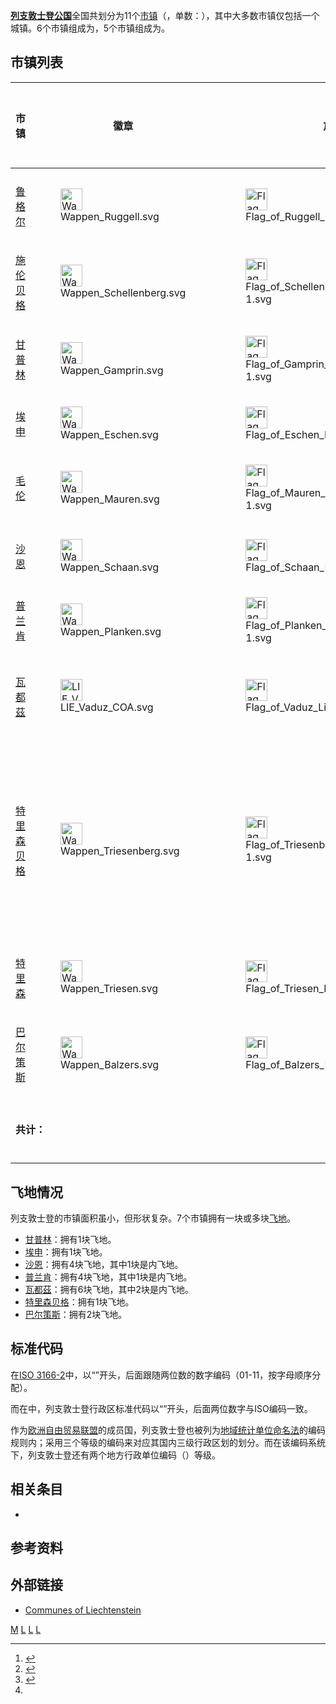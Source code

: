 {{NoteTA
|G1 = Toponym
}}
{{Infobox subdivision type
| name             = 列支敦士登市镇     
| map              = File:列支敦士登行政区划地图.png
| category         = 一级行政区/基层政权
| territory        = [[列支敦士登公国|列支敦士登公国]]
| current_number   = 11个市镇
| population_range = 448人－5,983人
| area_range       = 3.6平方公里－30平方公里
| government       = 市镇政府
| subdivision      = 村
}}
{{列支敦士登政治}}

'''[[列支敦士登公国|列支敦士登公国]]'''全国共划分为11个[[市镇|市镇]]（{{lang-de|Gemeinden}}，单数：{{lang|de|Gemeinde}}），其中大多数市镇仅包括一个城镇。6个市镇组成为{{Link-en|高地 (选区)|Oberland (electoral district)|高地选区}}，5个市镇组成为{{Link-en|低地 (选区)|Unterland (electoral district)|低地选区}}。

== 市镇列表 ==
{| class="wikitable" Style="width:60%; text-align:center;"
|-
! 市镇
! 徽章
! 旗帜
! 人口<ref>{{cite web |title=Bevolkerungsstatistik |url=https://www.llv.li/files/as/bevolkerungsstatistik-30-juni-2017.pdf |publisher=Liechtensteinische Landesverwaltung |accessdate=2021-03-06 |archive-date=2019-06-09 |archive-url=https://web.archive.org/web/20190609152444/https://www.llv.li/files/as/bevolkerungsstatistik-30-juni-2017.pdf |dead-url=no }}</ref>
! 面积<ref>{{cite web |title=Statistisches Jahrbuch Liechtensteins 2016 |url=http://www.llv.li/files/as/jahrbuch-2016.pdf |publisher=Liechtensteinische Landesverwaltung |accessdate=2021-03-06 |archive-date=2016-03-25 |archive-url=https://web.archive.org/web/20160325010911/http://www.llv.li/files/as/jahrbuch-2016.pdf |dead-url=no }}</ref>
! [[邮政编码|邮政编码]]
! 城镇/村庄
|-
| colspan=8 bgcolor=#DCDCDC | {{Link-en|低地 (选区)|Unterland (electoral district)|'''低地选区'''}}
|-
! [[鲁格尔|鲁格尔]]
| [[File:Wappen_Ruggell.svg|35px]]
| [[File:Flag_of_Ruggell_Liechtenstein-1.svg|35px]]
| 2,322人
| 7.4平方公里
| 9491
| 鲁格尔
|-
! [[施伦贝格|施伦贝格]]
| [[File:Wappen_Schellenberg.svg|35px]]
| [[File:Flag_of_Schellenberg_Liechtenstein-1.svg|35px]]
| 1,107人
| 3.5平方公里
| 9488
| 施伦贝格
|-
! [[甘普林|甘普林]]
| [[File:Wappen_Gamprin.svg|35px]]
| [[File:Flag_of_Gamprin_Liechtenstein-1.svg|35px]]
| 1,690人
| 6.1平方公里
| 9487
| 甘普林<br/>{{Link-en|班德伦|Bendern}}
|-
! [[埃申|埃申]]
| [[File:Wappen_Eschen.svg|35px]]
| [[File:Flag_of_Eschen_Liechtenstein-1.svg|35px]]
| 4,466人
| 10.3平方公里
| 9492
| 埃申<br/>{{Link-en|内恩顿|Nendeln}}
|-
! [[毛伦|毛伦]]
| [[File:Wappen_Mauren.svg|35px]]
| [[File:Flag_of_Mauren_Liechtenstein-1.svg|35px]]
| 4,401人
| 7.5平方公里
| 9493
| 毛伦<br/>{{Link-en|舍恩瓦尔德|Schaanwald}}
|-
| colspan=8 bgcolor=#DCDCDC | {{Link-en|高地 (选区)|Oberland (electoral district)|'''高地选区'''}}
|-
! [[沙恩|沙恩]]
| [[File:Wappen_Schaan.svg|35px]]
| [[File:Flag_of_Schaan_Liechtenstein-1.svg|35px]]
| 6,039人
| 26.8平方公里
| 9494
| 沙恩
|-
! [[普兰肯|普兰肯]]
| [[File:Wappen_Planken.svg|35px]]
| [[File:Flag_of_Planken_Liechtenstein-1.svg|35px]]
| 473人
| 5.3平方公里
| 9498
| 普兰肯
|-
! [[瓦都茲|瓦都茲]]
| [[File:LIE_Vaduz_COA.svg|35px]]
| [[File:Flag_of_Vaduz_Liechtenstein-1.svg|35px]]
| 5,696人
| 17.3平方公里
| 9490
| 瓦都茲<br/>{{Link-en|伊本霍兹|Ebenholz}}{{\}}{{Link-en|穆勒霍兹|Mühleholz}}
|-
! [[特里森贝格|特里森贝格]]
| [[File:Wappen_Triesenberg.svg|35px]]
| [[File:Flag_of_Triesenberg_Liechtenstein-1.svg|35px]]
| 2,638人
| 29.8平方公里
| 9497
| 特里森贝格<br/>{{Link-en|加弗莱|Gaflei}}{{\}}[[马尔邦|马尔邦]]<br />{{Link-en|马萨塞|Masescha}}{{\}}{{Link-en|罗腾博登|Rotenboden}}<br />{{Link-en|斯伦|Silum}}{{\}}{{Link-en|斯特格 (列支敦士登)|Steg (Liechtenstein)|斯特格}}{{\}}{{Link-en|苏卡|Sücka}}{{\}}{{Link-en|旺贝格|Wangerberg}}
|-
! [[特里森|特里森]]
| [[File:Wappen_Triesen.svg|35px]]
| [[File:Flag_of_Triesen_Liechtenstein-1.svg|35px]]
| 5,275人
| 26.4平方公里
| 9495
| 特里森
|-
! [[巴尔策斯|巴尔策斯]]
| [[File:Wappen_Balzers.svg|35px]]
| [[File:Flag_of_Balzers_Liechtenstein-1.svg|35px]]
| 4,642人
| 19.6平方公里
| 9496
| 巴尔策斯<br/>{{Link-en|梅尔斯|Mäls}}
|-
! colspan=4 | '''共计：'''
! 38,747人<ref name="FMPRC">{{cite web |title=列支敦士登国家概况 |url=https://www.fmprc.gov.cn/web/gjhdq_676201/gj_676203/oz_678770/1206_679378/1206x0_679380/ |publisher=[[中华人民共和国外交部|中华人民共和国外交部]] |accessdate=2021-03-06 |archive-date=2018-08-22 |archive-url=https://web.archive.org/web/20180822053014/http://www.fmprc.gov.cn/web/gjhdq_676201/gj_676203/oz_678770/1206_679378/1206x0_679380/ |dead-url=no }}</ref>
! 160.5平方公里<ref name="FMPRC" />
| colspan=2 bgcolor=black | 
|}

== 飞地情况 ==
列支敦士登的市镇面积虽小，但形状复杂。7个市镇拥有一块或多块[[飞地|飞地]]。
* [[甘普林|甘普林]]：拥有1块飞地。
* [[埃申|埃申]]：拥有1块飞地。
* [[沙恩|沙恩]]：拥有4块飞地，其中1块是内飞地。
* [[普兰肯|普兰肯]]：拥有4块飞地，其中1块是内飞地。
* [[瓦都茲|瓦都茲]]：拥有6块飞地，其中2块是内飞地。
* [[特里森贝格|特里森贝格]]：拥有1块飞地。
* [[巴尔策斯|巴尔策斯]]：拥有2块飞地。

== 标准代码 ==
在[[ISO_3166-2|ISO 3166-2]]中，{{Link-en|ISO 3166-2:LI|ISO 3166-2:LI|列支敦士登行政区标准代码}}以“{{lang|en|LI-}}”开头，后面跟随两位数的数字编码（01-11，按字母顺序分配）。

而在{{Link-en|FIPS 10-4|FIPS 10-4}}中，列支敦士登行政区标准代码以“{{lang|en|LS-}}”开头，后面两位数字与ISO编码一致。

作为[[欧洲自由贸易联盟|欧洲自由贸易联盟]]的成员国，列支敦士登也被列为[[地域统计单位命名法|地域统计单位命名法]]的编码规则内；采用三个等级的编码来对应其国内三级行政区划的划分。而在该编码系统下，列支敦士登还有两个地方行政单位编码（{{lang|en|Local Administrative Unit}}）等级。

== 相关条目 ==
* {{Link-en|ISO 3166-2:LI|ISO 3166-2:LI}}

== 参考资料 ==
{{Reflist}}

== 外部链接 ==
{{commons category|Municipalities in Liechtenstein}}
* [http://www.statoids.com/uli.html Communes of Liechtenstein] {{Wayback|url=http://www.statoids.com/uli.html |date=20201117111401 }}{{en}}

{{列支敦士登行政区划}}
{{欧洲题目|行政区划}}

[[Category:列支敦斯登地理|M]]
[[Category:各國行政區劃列表|L]]
[[Category:歐洲國家行政區劃|L]]
[[Category:欧洲各国一级行政区|L]]